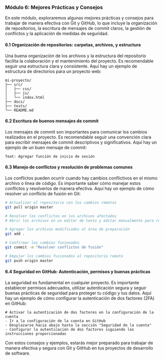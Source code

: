### Módulo 6: Mejores Prácticas y Consejos

En este módulo, exploraremos algunas mejores prácticas y consejos para trabajar de manera efectiva con Git y GitHub, lo que incluye la organización de repositorios, la escritura de mensajes de commit claros, la gestión de conflictos y la aplicación de medidas de seguridad.

#### 6.1 Organización de repositorios: carpetas, archivos, y estructura
Una buena organización de los archivos y la estructura del repositorio facilita la colaboración y el mantenimiento del proyecto. Es recomendable seguir una estructura clara y consistente. Aquí hay un ejemplo de estructura de directorios para un proyecto web:

```
mi-proyecto/
├── src/
│   ├── css/
│   ├── js/
│   └── index.html
├── docs/
├── tests/
└── README.md
```

#### 6.2 Escritura de buenos mensajes de commit
Los mensajes de commit son importantes para comunicar los cambios realizados en el proyecto. Es recomendable seguir una convención clara para escribir mensajes de commit descriptivos y significativos. Aquí hay un ejemplo de un buen mensaje de commit:

```
feat: Agregar función de inicio de sesión
```

#### 6.3 Manejo de conflictos y resolución de problemas comunes
Los conflictos pueden ocurrir cuando hay cambios conflictivos en el mismo archivo o línea de código. Es importante saber cómo manejar estos conflictos y resolverlos de manera efectiva. Aquí hay un ejemplo de cómo resolver un conflicto de fusión en Git:

```bash
# Actualizar el repositorio con los cambios remotos
git pull origin master

# Resolver los conflictos en los archivos afectados
# Abrir los archivos en un editor de texto y editar manualmente para resolver los conflictos

# Agregar los archivos modificados al área de preparación
git add .

# Confirmar los cambios fusionados
git commit -m "Resolver conflictos de fusión"

# Empujar los cambios fusionados al repositorio remoto
git push origin master
```

#### 6.4 Seguridad en GitHub: Autenticación, permisos y buenas prácticas
La seguridad es fundamental en cualquier proyecto. Es importante establecer permisos adecuados, utilizar autenticación segura y seguir buenas prácticas de seguridad para proteger tu código y tus datos. Aquí hay un ejemplo de cómo configurar la autenticación de dos factores (2FA) en GitHub:

```
# Activar la autenticación de dos factores en la configuración de la cuenta
- Ir a la configuración de la cuenta en GitHub
- Desplazarse hacia abajo hasta la sección "Seguridad de la cuenta"
- Configurar la autenticación de dos factores siguiendo las instrucciones proporcionadas
```

Con estos consejos y ejemplos, estarás mejor preparado para trabajar de manera efectiva y segura con Git y GitHub en tus proyectos de desarrollo de software.